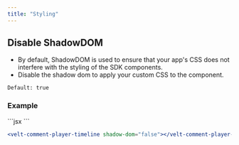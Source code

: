 ```yaml
---
title: "Styling"
---
```


## Disable ShadowDOM
- By default, ShadowDOM is used to ensure that your app's CSS does not interfere with the styling of the SDK components.
- Disable the shadow dom to apply your custom CSS to the component.

`Default: true`


### Example
<Tabs>

<Tab title="React / Next.js">
```jsx
<VeltCommentPlayerTimeline shadowDom={false} />
```

</Tab>

<Tab title="Other Frameworks">

```jsx
<velt-comment-player-timeline shadow-dom="false"></velt-comment-player-timeline>
```

</Tab>

</Tabs>